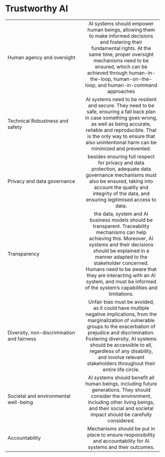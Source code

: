 # Trustworthy AI {#trustworhty-ai}


|   |   |   
|:--|:-:|
|Human agency and oversight | AI systems should empower human beings, allowing them to make informed decisions and fostering their fundamental rights. At the same time, proper oversight mechanisms need to be ensured, which can be achieved through human-in-the-loop, human-on-the-loop, and human-in-command approaches |
|Technical Robustness and safety | AI systems need to be resilient and secure. They need to be safe, ensuring a fall back plan in case something goes wrong, as well as being accurate, reliable and reproducible. That is the only way to ensure that also unintentional harm can be minimized and prevented.|
|Privacy and data governance | besides ensuring full respect for privacy and data protection, adequate data governance mechanisms must also be ensured, taking into account the quality and integrity of the data, and ensuring legitimised access to data.|
|Transparency | the data, system and AI business models should be transparent. Traceability mechanisms can help achieving this. Moreover, AI systems and their decisions should be explained in a manner adapted to the stakeholder concerned. Humans need to be aware that they are interacting with an AI system, and must be informed of the system’s capabilities and limitations.|
|Diversity, non-discrimination and fairness | Unfair bias must be avoided, as it could have multiple negative implications, from the marginalization of vulnerable groups to the exacerbation of prejudice and discrimination. Fostering diversity, AI systems should be accessible to all, regardless of any disability, and involve relevant stakeholders throughout their entire life circle.|
|Societal and environmental well-being | AI systems should benefit all human beings, including future generations. They should consider the environment, including other living beings, and their social and societal impact should be carefully considered. |
|Accountability | Mechanisms should be put in place to ensure responsibility and accountability for AI systems and their outcomes.| Auditability, which enables the assessment of algorithms, data and design processes plays a key role therein, especially in critical applications. Moreover, adequate an accessible redress should be ensured.|